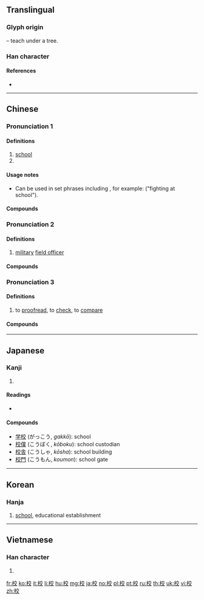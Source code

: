 ==Translingual==
{{stroke order|strokes=10}}

===Glyph origin===
{{Han etym}}
{{Han compound|木|t1=tree|交|ls=psc|c1=s|c2=p}} – teach under a tree.

===Han character===
{{Han char|rn=75|rad=木|as=06|sn=10|four=40948|canj=DYCK|ids=⿰木交}}

====References====
* {{Han ref|kx=0522.250|dkj=14713|dj=0910.270|hdz=21205.080|uh=6821|ud=26657|bh=AED5|bd=44757}}

----

==Chinese==
{{zh-forms}}

===Pronunciation 1===
{{zh-pron
|m=xiào
|c=haau6
|h=pfs=káu
|mn=hāu
|mc=1
|oc=2
|ma=
|cat=n,pn
}}

====Definitions====
{{zh-hanzi}}

# [[school]]
# {{surname|lang=zh}}

====Usage notes====
* Can be used in set phrases including {{zh-l|在校}}, for example: {{lang|zh|'''在校'''鬥毆}} ("fighting at school").

====Compounds====
{{zh-der|校服|校門|校董|校方|校歌|校工|校際|校紀|校刊|校歷|校旗|校企|校慶|校容|校舍|校外|校尉|校務|校訓|校園|校友|校長|校址|學校}}

===Pronunciation 2===
{{zh-pron
|m=xiào
|c=gaau3
|mn=hāu/kàu
|mc=1
|oc=2
|dial=n
|ma=
|cat=n
}}

====Definitions====
{{zh-hanzi}}

# [[military]] [[field officer]]

====Compounds====
{{zh-der|上校|中校|少校}}

===Pronunciation 3===
{{zh-pron
|m=jiào
|c=gaau3
|h=pfs=káu
|mn=kàu/kà
|mn_note=kàu - literary; kà - vernacular
|mc=2
|oc=1
|dial=n
|ma=
|cat=v
}}

====Definitions====
{{zh-hanzi}}

# to [[proofread]], to [[check]], to [[compare]]

====Compounds====
{{zh-der|校對|校正|校改|校訂|校書|校勘|校讎/校雠|校準|校實|參校|校閱|讎校/雠校}}

----

==Japanese==

===Kanji===
{{ja-kanji|grade=1|rs=木06}}

# {{defn|lang=ja|sort=木06}}

====Readings====
* {{ja-readings|goon=[[きょう]] (kyō), [[ぎょう]] (gyō)|kanon=[[こう]] (kō)|kun=[[かせ]] (kase)}}

====Compounds====
* [[学校]] (がっこう, ''gakkō''): school
* [[校僕]] (こうぼく, ''kōboku''): school custodian
* [[校舎]] (こうしゃ, ''kōsha''): school building
* [[校門]] (こうもん, ''koumon''): school gate

----

==Korean==

===Hanja===
{{ko-hanja|hangeul=교|rv=gyo|mr=kyo|y=kyo|eumhun=학교|ehrv=hakgyo|ehmr=hakkyo|ehy=hakqkyo}}

# [[school]], educational establishment

----

==Vietnamese==

===Han character===
{{vi-hantu|[[hiệu]], [[chò]], [[giâu]], [[giáo]], [[hào]]|rs=木06}}

# {{defn|lang=vi|sort=木06}}

[[fr:校]]
[[ko:校]]
[[it:校]]
[[li:校]]
[[hu:校]]
[[mg:校]]
[[ja:校]]
[[no:校]]
[[pl:校]]
[[pt:校]]
[[ru:校]]
[[th:校]]
[[uk:校]]
[[vi:校]]
[[zh:校]]